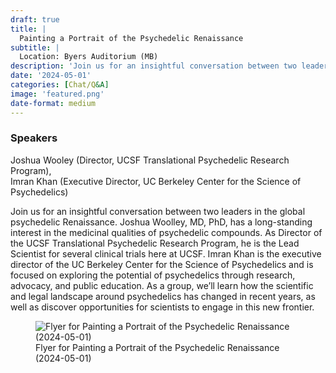 ```yaml
---
draft: true 
title: |
  Painting a Portrait of the Psychedelic Renaissance
subtitle: |
  Location: Byers Auditorium (MB)
description: 'Join us for an insightful conversation between two leaders in the global psychedelic Renaissance.'
date: '2024-05-01'
categories: [Chat/Q&A]
image: 'featured.png'
date-format: medium 
---
```



### Speakers  
Joshua Wooley (Director, UCSF Translational Psychedelic Research Program),  
Imran Khan (Executive Director, UC Berkeley Center for the Science of Psychedelics)

Join us for an insightful conversation between two leaders in the global psychedelic Renaissance. Joshua Woolley, MD, PhD, has a long-standing interest in the medicinal qualities of psychedelic compounds. As Director of the UCSF Translational Psychedelic Research Program, he is the Lead Scientist for several clinical trials here at UCSF. Imran Khan is the executive director of the UC Berkeley Center for the Science of Psychedelics and is focused on exploring the potential of psychedelics through research, advocacy, and public education. As a group, we'll learn how the scientific and legal landscape around psychedelics has changed in recent years, as well as discover opportunities for scientists to engage in this new frontier.

![Flyer for Painting a Portrait of the Psychedelic Renaissance (2024-05-01)](featured.png){.lightbox}
